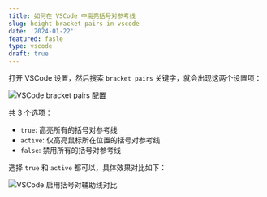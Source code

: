 ```yaml
---
title: 如何在 VSCode 中高亮括号对参考线
slug: height-bracket-pairs-in-vscode
date: '2024-01-22'
featured: fasle
type: vscode
draft: true
---
```



打开 VSCode 设置，然后搜索 `bracket pairs` 关键字，就会出现这两个设置项：

![VSCode bracket pairs 配置](https://static.webjam.cn/images/202401/vscode-bracket-pairs.webp)


共 3 个选项：

- `true`: 高亮所有的括号对参考线
- `active`: 仅高亮鼠标所在位置的括号对参考线
- `false`: 禁用所有的括号对参考线

选择 `true` 和 `active` 都可以，具体效果对比如下：

![VSCode 启用括号对辅助线对比](https://static.webjam.cn/images/202401/vscode-bracket-pairs-values.webp)